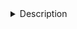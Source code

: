 <details><summary>Description</summary>

(Under construction)

## Motif enrichment 

a) On Differentially accessible regions, two versions:  

- Full

- Simplified: uses only AUCthr 0.01 (instead of multiple), discards "lvl2", & keeps only the highest-score "settings" for each pair motif-cell type

b) On peaks (from the aggregate)

c) On topics 

The "cell type" column contains the associated cell type based on RSS.

**Columns: ** 



Last update: 18 Jun 2020
</details>
